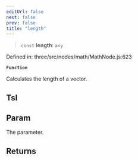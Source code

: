 ```yaml
---
editUrl: false
next: false
prev: false
title: "length"
---
```


> `const` **length**: `any`

Defined in: three/src/nodes/math/MathNode.js:623

**`Function`**

Calculates the length of a vector.

## Tsl

## Param

The parameter.

## Returns
